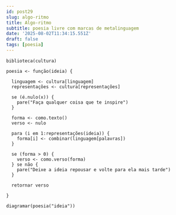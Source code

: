 ```yaml
---
id: post29
slug: algo-ritmo
title: Algo-ritmo
subtitle: poesia livre com marcas de metalinguagem
date: '2025-08-02T11:34:15.551Z'
draft: false
tags: [poesia]
---
```


```
biblioteca(cultura)

poesia <- função(ideia) {

  linguagem <- cultura[linguagem]
  representações <- cultura[representações]

  se (é.nulo(x)) {
    pare("Faça qualquer coisa que te inspire")
  }
  
  forma <- como.texto()
  verso <- nulo

  para (i em 1:representações(ideia)) {
    forma[i] <- combinar(linguagem[palavras])
  }

  se (forma > 0) {
    verso <- como.verso(forma)
  } se não {
    pare("Deixe a ideia repousar e volte para ela mais tarde")
  }

  retornar verso

}

diagramar(poesia("ideia"))
```